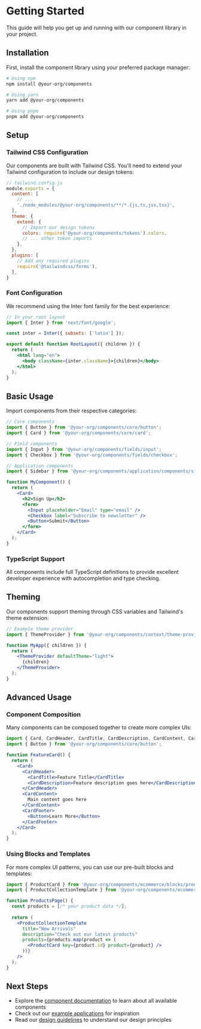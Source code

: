 
<Meta title="Introduction/Getting Started" />

# Getting Started

This guide will help you get up and running with our component library in your project.

## Installation

First, install the component library using your preferred package manager:

```bash
# Using npm
npm install @your-org/components

# Using yarn
yarn add @your-org/components

# Using pnpm
pnpm add @your-org/components
```

## Setup

### Tailwind CSS Configuration

Our components are built with Tailwind CSS. You'll need to extend your Tailwind configuration to include our design tokens:

```js
// tailwind.config.js
module.exports = {
  content: [
    // ...
    './node_modules/@your-org/components/**/*.{js,ts,jsx,tsx}',
  ],
  theme: {
    extend: {
      // Import our design tokens
      colors: require('@your-org/components/tokens').colors,
      // ... other token imports
    },
  },
  plugins: [
    // Add any required plugins
    require('@tailwindcss/forms'),
  ],
}
```

### Font Configuration

We recommend using the Inter font family for the best experience:

```jsx
// In your root layout
import { Inter } from 'next/font/google';

const inter = Inter({ subsets: ['latin'] });

export default function RootLayout({ children }) {
  return (
    <html lang="en">
      <body className={inter.className}>{children}</body>
    </html>
  );
}
```

## Basic Usage

Import components from their respective categories:

```jsx
// Core components
import { Button } from '@your-org/components/core/button';
import { Card } from '@your-org/components/core/card';

// Field components
import { Input } from '@your-org/components/fields/input';
import { Checkbox } from '@your-org/components/fields/checkbox';

// Application components
import { Sidebar } from '@your-org/components/application/components/sidebar';

function MyComponent() {
  return (
    <Card>
      <h2>Sign Up</h2>
      <form>
        <Input placeholder="Email" type="email" />
        <Checkbox label="Subscribe to newsletter" />
        <Button>Submit</Button>
      </form>
    </Card>
  );
}
```

<div className="p-4 bg-blue-50 border border-blue-200 rounded-md my-4">
  <h3 className="text-lg font-medium text-blue-800">TypeScript Support</h3>
  <p className="mt-2 text-blue-700">
    All components include full TypeScript definitions to provide excellent developer experience with autocompletion and type checking.
  </p>
</div>

## Theming

Our components support theming through CSS variables and Tailwind's theme extension:

```jsx
// Example theme provider
import { ThemeProvider } from '@your-org/components/context/theme-provider';

function MyApp({ children }) {
  return (
    <ThemeProvider defaultTheme="light">
      {children}
    </ThemeProvider>
  );
}
```

## Advanced Usage

### Component Composition

Many components can be composed together to create more complex UIs:

```jsx
import { Card, CardHeader, CardTitle, CardDescription, CardContent, CardFooter } from '@your-org/components/core/card';
import { Button } from '@your-org/components/core/button';

function FeatureCard() {
  return (
    <Card>
      <CardHeader>
        <CardTitle>Feature Title</CardTitle>
        <CardDescription>Feature description goes here</CardDescription>
      </CardHeader>
      <CardContent>
        Main content goes here
      </CardContent>
      <CardFooter>
        <Button>Learn More</Button>
      </CardFooter>
    </Card>
  );
}
```

### Using Blocks and Templates

For more complex UI patterns, you can use our pre-built blocks and templates:

```jsx
import { ProductCard } from '@your-org/components/ecommerce/blocks/product-card-1';
import { ProductCollectionTemplate } from '@your-org/components/ecommerce/templates/product-collection-1';

function ProductsPage() {
  const products = [/* your product data */];
  
  return (
    <ProductCollectionTemplate
      title="New Arrivals"
      description="Check out our latest products"
      products={products.map(product => (
        <ProductCard key={product.id} product={product} />
      ))}
    />
  );
}
```

## Next Steps

- Explore the [component documentation](/docs/design-system-core-button--docs) to learn about all available components
- Check out our [example applications](/docs/examples-dashboard--docs) for inspiration
- Read our [design guidelines](/docs/design-guidelines-colors--docs) to understand our design principles 